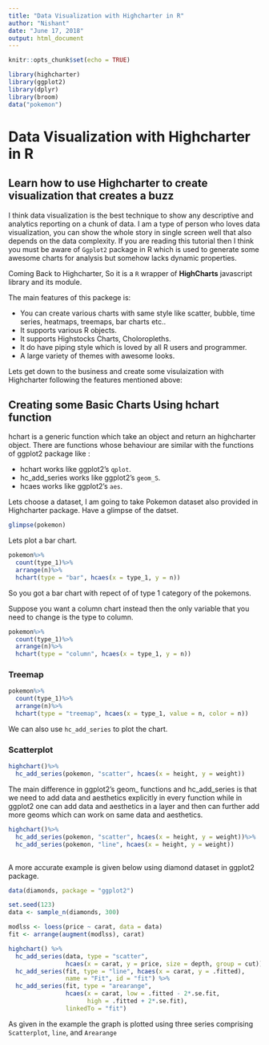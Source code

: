 ---
title: "Data Visualization with Highcharter in R"
author: "Nishant"
date: "June 17, 2018"
output: html_document
---

```{r setup, include=FALSE}
knitr::opts_chunk$set(echo = TRUE)
```

```{r message=FALSE, warning=FALSE}
library(highcharter)
library(ggplot2)
library(dplyr)
library(broom)
data("pokemon")
```


# Data Visualization with Highcharter in R

## Learn how to use Highcharter to create visualization that creates a buzz

I think data visualization is the best technique to show any descriptive and analytics reporting on a chunk of data.
I am a type of person who loves data visualization, you can show the whole story in single screen well that also depends on the data complexity. 
If you are reading this tutorial then I think you must be aware of `Ggplot2` package in R which is used to generate some awesome charts for analysis but somehow lacks dynamic properties.


Coming Back to Highcharter, So it is a `R` wrapper of **HighCharts** javascript library and its module.

The main features of this packege is:

* You can create various charts with same style like scatter, bubble, time series, heatmaps, treemaps, bar charts etc..
* It supports various R objects.
* It supports Highstocks Charts, Choloropleths.
* It do have piping style which is loved by all R users and programmer.
* A large variety of themes with awesome looks.

Lets get down to the business and create some visulaization with Highcharter following the features mentioned above:

## Creating some Basic Charts Using hchart function

hchart is a generic function which take an object and return an highcharter object. There are functions whose behaviour are similar with the functions of ggplot2 package like :

* hchart works like ggplot2's `qplot`.
* hc_add_series works like ggplot2's `geom_S`.
* hcaes works like ggplot2's `aes`.

Lets choose a dataset, I am going to take Pokemon dataset also provided in Highcharter package.
Have a glimpse of the datset.

```{r, message=FALSE, warning=FALSE}

glimpse(pokemon)

```

Lets plot a bar chart.

```{r message=FALSE, warning=FALSE}

pokemon%>%
  count(type_1)%>%
  arrange(n)%>%
  hchart(type = "bar", hcaes(x = type_1, y = n))

```


So you got a bar chart with repect of of type 1 category of the pokemons.

Suppose you want a column chart instead then the only variable that you need to change is the type to column.

```{r message=FALSE, warning=FALSE}

pokemon%>%
  count(type_1)%>%
  arrange(n)%>%
  hchart(type = "column", hcaes(x = type_1, y = n))


```

### Treemap

```{r message=FALSE, warning=FALSE}

pokemon%>%
  count(type_1)%>%
  arrange(n)%>%
  hchart(type = "treemap", hcaes(x = type_1, value = n, color = n))


```

We can also use `hc_add_series` to plot the chart.

### Scatterplot
```{r, message=FALSE, warning=FALSE}

highchart()%>%
  hc_add_series(pokemon, "scatter", hcaes(x = height, y = weight))

```

The main difference in ggplot2's geom_ functions and hc_add_series is that we need to add data and aesthetics explicitly in every function while in ggplot2 one can add data and aesthetics in a layer and then can further add more geoms which can work on same data and aesthetics.

```{r message=FALSE, warning=FALSE}

highchart()%>%
  hc_add_series(pokemon, "scatter", hcaes(x = height, y = weight))%>%
  hc_add_series(pokemon, "line", hcaes(x = height, y = weight))
  

```


A more accurate example is given below using diamond dataset in ggplot2 package.

```{r message=FALSE, warning=FALSE}

data(diamonds, package = "ggplot2")

set.seed(123)
data <- sample_n(diamonds, 300)

modlss <- loess(price ~ carat, data = data)
fit <- arrange(augment(modlss), carat)

highchart() %>% 
  hc_add_series(data, type = "scatter",
                hcaes(x = carat, y = price, size = depth, group = cut)) %>%
  hc_add_series(fit, type = "line", hcaes(x = carat, y = .fitted),
                name = "Fit", id = "fit") %>% 
  hc_add_series(fit, type = "arearange",
                hcaes(x = carat, low = .fitted - 2*.se.fit,
                      high = .fitted + 2*.se.fit),
                linkedTo = "fit")

```

As given in the example the graph is plotted using three series comprising `Scatterplot`, `line`, and `Arearange` 



